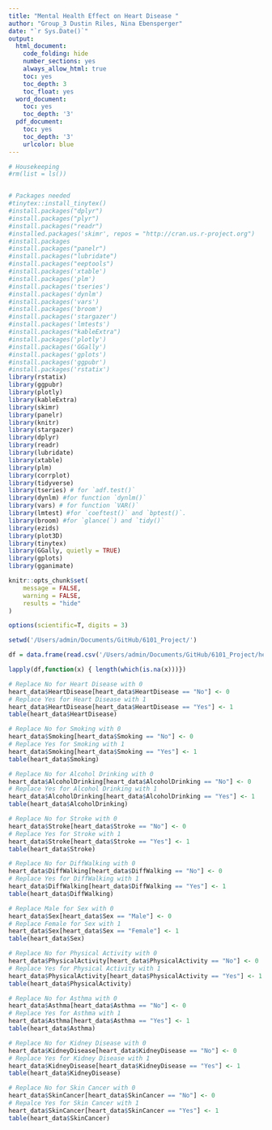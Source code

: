 ```yaml
---
title: "Mental Health Effect on Heart Disease "
author: "Group_3 Dustin Riles, Nina Ebensperger"
date: "`r Sys.Date()`"
output:
  html_document:
    code_folding: hide
    number_sections: yes
    always_allow_html: true
    toc: yes
    toc_depth: 3
    toc_float: yes
  word_document:
    toc: yes
    toc_depth: '3'
  pdf_document:
    toc: yes
    toc_depth: '3'
    urlcolor: blue
---
```



```r
# Housekeeping
#rm(list = ls())


# Packages needed
#tinytex::install_tinytex()
#install.packages("dplyr")      
#install.packages("plyr")       
#install.packages("readr")   
#installed.packages('skimr', repos = "http://cran.us.r-project.org")
#install.packages
#install.packages("panelr")
#install.packages("lubridate")
#install.packages("eeptools")
#install.packages('xtable')
#install.packages('plm')
#install.packages('tseries')
#install.packages('dynlm')
#install.packages('vars')
#install.packages('broom')
#install.packages('stargazer')
#install.packages('lmtests')
#install.packages("kableExtra")
#install.packages('plotly')
#install.packages('GGally')
#install.packages('gplots')
#install.packages('ggpubr')
#install.packages('rstatix') 
library(rstatix)
library(ggpubr)
library(plotly)
library(kableExtra)
library(skimr)
library(panelr)
library(knitr)
library(stargazer)
library(dplyr)
library(readr)
library(lubridate)
library(xtable)
library(plm) 
library(corrplot)
library(tidyverse)
library(tseries) # for `adf.test()`
library(dynlm) #for function `dynlm()`
library(vars) # for function `VAR()`
library(lmtest) #for `coeftest()` and `bptest()`.
library(broom) #for `glance(`) and `tidy()`
library(ezids)
library(plot3D)
library(tinytex)
library(GGally, quietly = TRUE)
library(gplots)
library(gganimate)
```



```r
knitr::opts_chunk$set(
	message = FALSE,
	warning = FALSE,
	results = "hide"
)

options(scientific=T, digits = 3) 
```
```r
setwd('/Users/admin/Documents/GitHub/6101_Project/')

df = data.frame(read.csv('/Users/admin/Documents/GitHub/6101_Project/heart_2020_cleaned.csv'))

lapply(df,function(x) { length(which(is.na(x)))})
```
```r
# Replace No for Heart Disease with 0
heart_data$HeartDisease[heart_data$HeartDisease == "No"] <- 0
# Replace Yes for Heart Disease with 1
heart_data$HeartDisease[heart_data$HeartDisease == "Yes"] <- 1
table(heart_data$HeartDisease)

# Replace No for Smoking with 0
heart_data$Smoking[heart_data$Smoking == "No"] <- 0
# Replace Yes for Smoking with 1
heart_data$Smoking[heart_data$Smoking == "Yes"] <- 1
table(heart_data$Smoking)

# Replace No for Alcohol Drinking with 0
heart_data$AlcoholDrinking[heart_data$AlcoholDrinking == "No"] <- 0
# Replace Yes for Alcohol Drinking with 1
heart_data$AlcoholDrinking[heart_data$AlcoholDrinking == "Yes"] <- 1
table(heart_data$AlcoholDrinking)

# Replace No for Stroke with 0
heart_data$Stroke[heart_data$Stroke == "No"] <- 0
# Replace Yes for Stroke with 1
heart_data$Stroke[heart_data$Stroke == "Yes"] <- 1
table(heart_data$Stroke)

# Replace No for DiffWalking with 0
heart_data$DiffWalking[heart_data$DiffWalking == "No"] <- 0
# Replace Yes for DiffWalking with 1
heart_data$DiffWalking[heart_data$DiffWalking == "Yes"] <- 1
table(heart_data$DiffWalking)

# Replace Male for Sex with 0
heart_data$Sex[heart_data$Sex == "Male"] <- 0
# Replace Female for Sex with 1
heart_data$Sex[heart_data$Sex == "Female"] <- 1
table(heart_data$Sex)

# Replace No for Physical Activity with 0
heart_data$PhysicalActivity[heart_data$PhysicalActivity == "No"] <- 0
# Replace Yes for Physical Activity with 1
heart_data$PhysicalActivity[heart_data$PhysicalActivity == "Yes"] <- 1
table(heart_data$PhysicalActivity)

# Replace No for Asthma with 0
heart_data$Asthma[heart_data$Asthma == "No"] <- 0
# Replace Yes for Asthma with 1
heart_data$Asthma[heart_data$Asthma == "Yes"] <- 1
table(heart_data$Asthma)

# Replace No for Kidney Disease with 0
heart_data$KidneyDisease[heart_data$KidneyDisease == "No"] <- 0
# Replace Yes for Kidney Disease with 1
heart_data$KidneyDisease[heart_data$KidneyDisease == "Yes"] <- 1
table(heart_data$KidneyDisease)

# Replace No for Skin Cancer with 0
heart_data$SkinCancer[heart_data$SkinCancer == "No"] <- 0
# Repalce Yes for Skin Cancer with 1
heart_data$SkinCancer[heart_data$SkinCancer == "Yes"] <- 1
table(heart_data$SkinCancer)
```
